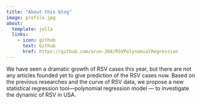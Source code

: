 ```yaml
---
title: "About this blog"
image: profile.jpg
about:
  template: jolla
  links:
    - icon: github
      text: Github
      href: https://github.com/arun-268/RSVPolynomialRegression
---
```


We have seen a dramatic growth of RSV cases this year, but there are not any articles founded yet to give prediction of the RSV cases now. Based on the previous researches and the curve of RSV data, we propose a new statistical regression tool---polynomial regression model --- to investigate the dynamic of RSV in USA.
